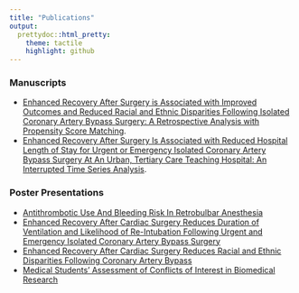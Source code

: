 ```yaml
---
title: "Publications"
output:   
  prettydoc::html_pretty:
    theme: tactile
    highlight: github 
---
```

### **Manuscripts**
*  [Enhanced Recovery After Surgery is Associated with Improved Outcomes and Reduced Racial and Ethnic Disparities Following Isolated Coronary Artery Bypass Surgery: A Retrospective Analysis with Propensity Score Matching](https://pubmed.ncbi.nlm.nih.gov/35397958/). 
*  [Enhanced Recovery After Surgery Is Associated with Reduced Hospital Length of Stay for Urgent or Emergency Isolated Coronary Artery Bypass Surgery At An Urban, Tertiary Care Teaching Hospital: An Interrupted Time Series Analysis](https://pubmed.ncbi.nlm.nih.gov/36379833/). 

### **Poster Presentations**
* [Antithrombotic Use And Bleeding Risk In Retrobulbar Anesthesia](chrome-extension://efaidnbmnnnibpcajpcglclefindmkaj/https://iaapartners.com/wp-content/uploads/2021/11/PGA-Poster-BEQUEST-FINAL.pdf)
* [Enhanced Recovery After Cardiac Surgery Reduces Duration of Ventilation and Likelihood of Re-Intubation Following Urgent and Emergency Isolated Coronary Artery Bypass Surgery](chrome-extension://efaidnbmnnnibpcajpcglclefindmkaj/https://iaapartners.com/wp-content/uploads/2022/04/ERAS_Emergency-CABG_IARS-3-14-22-v6.pdf)
* [Enhanced Recovery After Cardiac Surgery Reduces Racial and Ethnic Disparities Following Coronary Artery Bypass](chrome-extension://efaidnbmnnnibpcajpcglclefindmkaj/https://iaapartners.com/wp-content/uploads/2022/05/ERAS_Elective_CABG_SCA_MAY15-22.pdf) 
* [Medical Students’ Assessment of Conflicts of Interest in Biomedical Research](chrome-extension://efaidnbmnnnibpcajpcglclefindmkaj/https://iaapartners.com/wp-content/uploads/2023/01/Medical-Students-Assessment-of-Conflicts-of-Interest-in-Biomedical-Research.pdf)